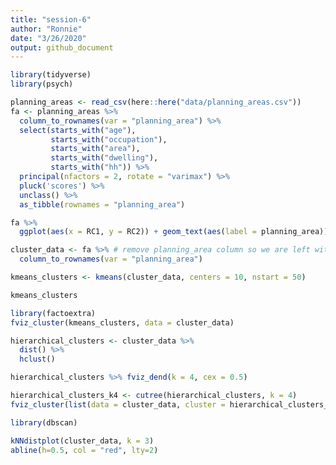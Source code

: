 ```yaml
---
title: "session-6"
author: "Ronnie"
date: "3/26/2020"
output: github_document
---
```

```r
library(tidyverse)
library(psych)
```


```r
planning_areas <- read_csv(here::here("data/planning_areas.csv"))
fa <- planning_areas %>% 
  column_to_rownames(var = "planning_area") %>% 
  select(starts_with("age"), 
         starts_with("occupation"), 
         starts_with("area"), 
         starts_with("dwelling"), 
         starts_with("hh")) %>% 
  principal(nfactors = 2, rotate = "varimax") %>% 
  pluck('scores') %>% 
  unclass() %>% 
  as_tibble(rownames = "planning_area")

fa %>%
  ggplot(aes(x = RC1, y = RC2)) + geom_text(aes(label = planning_area))
```

```r
cluster_data <- fa %>% # remove planning_area column so we are left with only 'data' columns
  column_to_rownames(var = "planning_area")

kmeans_clusters <- kmeans(cluster_data, centers = 10, nstart = 50)

kmeans_clusters
```

```r
library(factoextra)
fviz_cluster(kmeans_clusters, data = cluster_data)
```

```r
hierarchical_clusters <- cluster_data %>% 
  dist() %>% 
  hclust() 

hierarchical_clusters %>% fviz_dend(k = 4, cex = 0.5)
```

```r
hierarchical_clusters_k4 <- cutree(hierarchical_clusters, k = 4)
fviz_cluster(list(data = cluster_data, cluster = hierarchical_clusters_k4))
```

```r
library(dbscan)
```
```r
kNNdistplot(cluster_data, k = 3)
abline(h=0.5, col = "red", lty=2)
```

